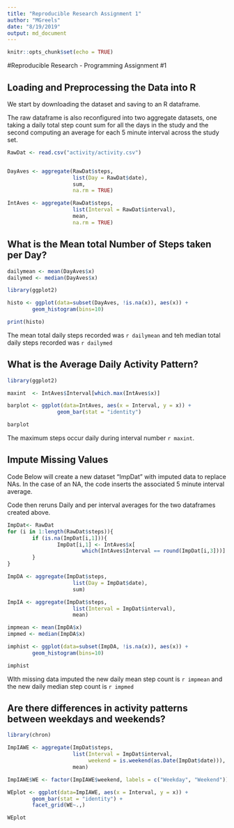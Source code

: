 ```yaml
---
title: "Reproducible Research Assignment 1"
author: "MGreels"
date: "8/19/2019"
output: md_document
---
```


```r
knitr::opts_chunk$set(echo = TRUE)
```

#Reproducible Research - Programming Assignment #1

## Loading and Preprocessing the Data into R

We start by downloading the dataset and saving to an R dataframe.  

The raw dataframe is also reconfigured into two aggregate datasets, one taking a daily total step count sum for all the days in the study and the second computing an average for each 5 minute interval across the study set.

```r
RawDat <- read.csv("activity/activity.csv")


DayAves <- aggregate(RawDat$steps, 
                     list(Day = RawDat$date), 
                     sum,
                     na.rm = TRUE)

IntAves <- aggregate(RawDat$steps, 
                     list(Interval = RawDat$interval), 
                     mean, 
                     na.rm = TRUE)
```

## What is the Mean total Number of Steps taken per Day?

```r
dailymean <- mean(DayAves$x)
dailymed <- median(DayAves$x)

library(ggplot2)

histo <- ggplot(data=subset(DayAves, !is.na(x)), aes(x)) + 
        geom_histogram(bins=10)

print(histo)

```

The mean total daily steps recorded was `r dailymean` and teh median total daily steps recorded was `r dailymed`

## What is the Average Daily Activity Pattern?

```r
library(ggplot2)

maxint  <- IntAves$Interval[which.max(IntAves$x)]

barplot <- ggplot(data=IntAves, aes(x = Interval, y = x)) +
                geom_bar(stat = "identity")

barplot
```

The maximum steps occur daily during interval number `r maxint`.

## Impute Missing Values

Code Below will create a new dataset "ImpDat" with imputed data to replace NAs.  In the case of an NA, the code inserts the associated 5 minute interval average.

Code then reruns Daily and per interval averages for the two dataframes created above.

```r
ImpDat<- RawDat
for (i in 1:length(RawDat$steps)){
        if (is.na(ImpDat[i,1])){
                ImpDat[i,1] <- IntAves$x[
                        which(IntAves$Interval == round(ImpDat[i,3]))] 
        }
}

ImpDA <- aggregate(ImpDat$steps, 
                     list(Day = ImpDat$date), 
                     sum)

ImpIA <- aggregate(ImpDat$steps, 
                     list(Interval = ImpDat$interval), 
                     mean)

impmean <- mean(ImpDA$x)
impmed <- median(ImpDA$x)

imphist <- ggplot(data=subset(ImpDA, !is.na(x)), aes(x)) + 
        geom_histogram(bins=10)

imphist


```

WIth missing data imputed the new daily mean step count is `r impmean` and the new daily median step count is `r impmed`


## Are there differences in activity patterns between weekdays and weekends?

```r
library(chron)

ImpIAWE <- aggregate(ImpDat$steps, 
                     list(Interval = ImpDat$interval, 
                          weekend = is.weekend(as.Date(ImpDat$date))), 
                     mean)

ImpIAWE$WE <- factor(ImpIAWE$weekend, labels = c("Weekday", "Weekend"))

WEplot <- ggplot(data=ImpIAWE, aes(x = Interval, y = x)) +
        geom_bar(stat = "identity") +
        facet_grid(WE~.,)

WEplot
```